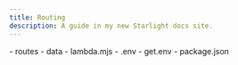 ```yaml
---
title: Routing
description: A guide in my new Starlight docs site.
---
```




<FileTree>
    - routes
        - data
            - lambda.mjs
            - .env
            - get.env
    - package.json
</FileTree>
